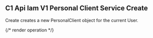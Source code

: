 ## C1 Api Iam V1 Personal Client Service Create

Create creates a new PersonalClient object for the current User.

{/* render operation */}

